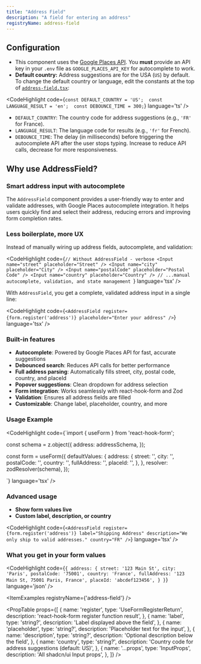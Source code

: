 ```yaml
---
title: "Address Field"
description: "A field for entering an address"
registryName: address-field
---
```


## Configuration

- This component uses the [Google Places API](https://developers.google.com/maps/documentation/places/web-service/overview). You **must** provide an API key in your `.env` file as `GOOGLE_PLACES_API_KEY` for autocomplete to work.
- **Default country:** Address suggestions are for the USA (`US`) by default. To change the default country or language, edit the constants at the top of [`address-field.tsx`](https://github.com/plvo/shuip/blob/main/src/components/ui/shuip/address-field.tsx):

<CodeHighlight code={`const DEFAULT_COUNTRY = 'US'; 
const LANGUAGE_RESULT = 'en'; 
const DEBOUNCE_TIME = 300;`} language='ts' />

  - `DEFAULT_COUNTRY`: The country code for address suggestions (e.g., `'FR'` for France).
  - `LANGUAGE_RESULT`: The language code for results (e.g., `'fr'` for French).
  - `DEBOUNCE_TIME`: The delay (in milliseconds) before triggering the autocomplete API after the user stops typing. Increase to reduce API calls, decrease for more responsiveness.

## Why use AddressField?

### Smart address input with autocomplete

The `AddressField` component provides a user-friendly way to enter and validate addresses, with Google Places autocomplete integration. It helps users quickly find and select their address, reducing errors and improving form completion rates.

### Less boilerplate, more UX

Instead of manually wiring up address fields, autocomplete, and validation:

<CodeHighlight code={`// Without AddressField - verbose
<Input name="street" placeholder="Street" />
<Input name="city" placeholder="City" />
<Input name="postalCode" placeholder="Postal Code" />
<Input name="country" placeholder="Country" />
// ...manual autocomplete, validation, and state management
`} language='tsx' />

With `AddressField`, you get a complete, validated address input in a single line:

<CodeHighlight code={`<AddressField register={form.register('address')} placeholder="Enter your address" />`} language='tsx' />

### Built-in features

- **Autocomplete**: Powered by Google Places API for fast, accurate suggestions
- **Debounced search**: Reduces API calls for better performance
- **Full address parsing**: Automatically fills street, city, postal code, country, and placeId
- **Popover suggestions**: Clean dropdown for address selection
- **Form integration**: Works seamlessly with react-hook-form and Zod
- **Validation**: Ensures all address fields are filled
- **Customizable**: Change label, placeholder, country, and more

### Usage Example

<CodeHighlight code={`import { useForm } from 'react-hook-form';

const schema = z.object({
    address: addressSchema,
});

const form = useForm({
    defaultValues: {
      address: {
        street: '',
        city: '',
        postalCode: '',
        country: '',
        fullAddress: '',
        placeId: '',
      },
    },
    resolver: zodResolver(schema),
});

<form onSubmit={form.handleSubmit(onSubmit)}>
    <AddressField register={form.register('address')} placeholder="Enter your address" />
    <SubmitButton label="Submit" />
</form>`} language='tsx' />

### Advanced usage

- **Show form values live**
- **Custom label, description, or country**

<CodeHighlight code={`<AddressField
    register={form.register('address')}
    label="Shipping Address"
    description="We only ship to valid addresses."
    country="FR"
/>`} language='tsx' />

### What you get in your form values

<CodeHighlight code={`{
    address: {
      street: '123 Main St',
      city: 'Paris',
      postalCode: '75001',
      country: 'France',
      fullAddress: '123 Main St, 75001 Paris, France',
      placeId: 'abcdef123456',
    }
}`} language='json' />

<ItemExamples registryName={'address-field'} /> 

<PropTable props={[
  {
    name: 'register',
    type: 'UseFormRegisterReturn',
    description: 'react-hook-form register function result',
  },
  {
    name: 'label',
    type: 'string?',
    description: 'Label displayed above the field',
  },
  {
    name: 'placeholder',
    type: 'string?',
    description: 'Placeholder text for the input',
  },
  {
    name: 'description',
    type: 'string?',
    description: 'Optional description below the field',
  },
  {
    name: 'country',
    type: 'string?',
    description: 'Country code for address suggestions (default: US)',
  },
  {
    name: '...props',
    type: 'InputProps',
    description: 'All shadcn/ui Input props',
  },
]} />



